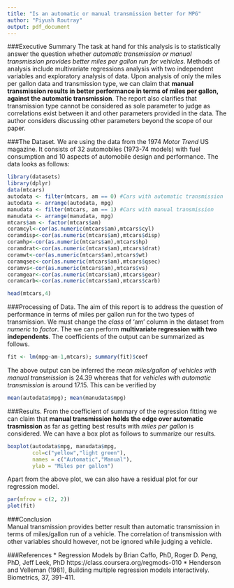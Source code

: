```yaml
---
title: "Is an automatic or manual transmission better for MPG"
author: "Piyush Routray"
output: pdf_document
---
```

###Executive Summary
The task at hand for this analysis is to statistically answer the question whether *automatic transmission or manual transmission provides better miles per gallon run for vehicles*. Methods of analysis include multivariate regressions analysis with two independent variables and exploratory analysis of data. Upon analysis of only the miles per gallon data and transmission type, we can claim that **manual transmission results in better performance in terms of miles per gallon, against the automatic transmission**. The report also clarifies that transmission type cannot be considered as sole parameter to judge as correlations exist between it and other parameters provided in the data. The author considers discussing other parameters beyond the scope of our paper.

###The Dataset.
We are using the data from the 1974 *Motor Trend* US magazine. It consists of 32 automobiles (1973-74 models) with fuel consumption and 10 aspects of automobile design and performance. The data looks as follows: 

```r
library(datasets)
library(dplyr)
data(mtcars)
autodata <- filter(mtcars, am == 0) #Cars with automatic transmission
autodata <- arrange(autodata, mpg)
manudata <- filter(mtcars, am == 1) #Cars with manual transmission
manudata <- arrange(manudata, mpg)
mtcars$am <- factor(mtcars$am)
coramcyl<-cor(as.numeric(mtcars$am),mtcars$cyl)
coramdisp<-cor(as.numeric(mtcars$am),mtcars$disp)
coramhp<-cor(as.numeric(mtcars$am),mtcars$hp)
coramdrat<-cor(as.numeric(mtcars$am),mtcars$drat)
coramwt<-cor(as.numeric(mtcars$am),mtcars$wt)
coramqsec<-cor(as.numeric(mtcars$am),mtcars$qsec)
coramvs<-cor(as.numeric(mtcars$am),mtcars$vs)
coramgear<-cor(as.numeric(mtcars$am),mtcars$gear)
coramcarb<-cor(as.numeric(mtcars$am),mtcars$carb)
```
```r
head(mtcars,4)
```

###Processing of Data.
The aim of this report is to address the question of performance in terms of miles per gallon run for the two types of transmission. We must change the *class* of 'am' column in the dataset from *numeric* to *factor*. The we can perform **multivariate regression with two independents**. The coefficients of the output can be summarized as follows.
```r
fit <- lm(mpg~am-1,mtcars); summary(fit)$coef
```
The above output can be inferred the *mean miles/gallon of vehicles with manual transmission* is 24.39 whereas that for *vehicles with automatic transmission* is around 17.15. This can be verified by 
```r
mean(autodata$mpg); mean(manudata$mpg)
```

###Results.
From the coefficient of summary of the regression fitting we can claim that **manual transmission holds the edge over automatic trasmission** as far as getting best results with *miles per gallon* is considered. We can have a box plot as follows to summarize our results.
```r
boxplot(autodata$mpg, manudata$mpg, 
        col=c("yellow","light green"), 
        names = c("Automatic","Manual"), 
        ylab = "Miles per gallon")
```

Apart from the above plot, we can also have a residual plot for our regression model.  
```r
par(mfrow = c(2, 2))
plot(fit)
```

###Conclusion  
Manual transmission provides better result than automatic transmission in terms of miles/gallon run of a vehicle. The correlation of transmission with other variables should however, not be ignored while judging a vehicle.  

###References
* Regression Models by Brian Caffo, PhD, Roger D. Peng, PhD, Jeff Leek, PhD https://class.coursera.org/regmods-010
* Henderson and Velleman (1981), Building multiple regression models interactively. Biometrics, 37, 391–411.